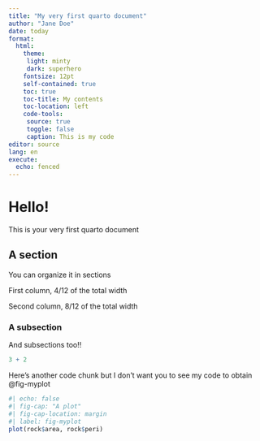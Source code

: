 ```yaml
---
title: "My very first quarto document"
author: "Jane Doe"
date: today
format: 
  html:
    theme:
     light: minty
     dark: superhero
    fontsize: 12pt
    self-contained: true
    toc: true
    toc-title: My contents
    toc-location: left
    code-tools: 
     source: true
     toggle: false
     caption: This is my code
editor: source
lang: en
execute: 
  echo: fenced
---
```


# Hello!

This is your very first quarto document

## A section

You can organize it in sections


::: {.grid}

::: {.g-col-4}

First column, 4/12 of the total width

:::

::: {.g-col-8}

Second column, 8/12 of the total width

:::

:::

### A subsection

And subsections too!!

```r
3 + 2
```

Here's another code chunk but I don't want you to see my code to obtain @fig-myplot

```r
#| echo: false
#| fig-cap: "A plot"
#| fig-cap-location: margin
#| label: fig-myplot
plot(rock$area, rock$peri)
```
